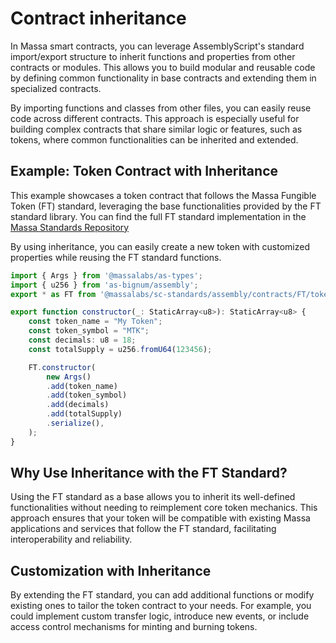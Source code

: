 # Contract inheritance

In Massa smart contracts, you can leverage AssemblyScript's standard import/export structure to inherit functions and properties from other contracts or modules. This allows you to build modular and reusable code by defining common functionality in base contracts and extending them in specialized contracts.

By importing functions and classes from other files, you can easily reuse code across different contracts. This approach is especially useful for building complex contracts that share similar logic or features, such as tokens, where common functionalities can be inherited and extended.

## Example: Token Contract with Inheritance

This example showcases a token contract that follows the Massa Fungible Token (FT) standard, leveraging the base functionalities provided by the FT standard library. You can find the full FT standard implementation in the [Massa Standards Repository](https://github.com/massalabs/massa-standards/blob/main/smart-contracts/assembly/contracts/FT/token.ts)

By using inheritance, you can easily create a new token with customized properties while reusing the FT standard functions.

```ts
import { Args } from '@massalabs/as-types';
import { u256 } from 'as-bignum/assembly';
export * as FT from '@massalabs/sc-standards/assembly/contracts/FT/token';

export function constructor(_: StaticArray<u8>): StaticArray<u8> {
    const token_name = "My Token";
    const token_symbol = "MTK";
    const decimals: u8 = 18;
    const totalSupply = u256.fromU64(123456);

    FT.constructor(
        new Args()
        .add(token_name)
        .add(token_symbol)
        .add(decimals)
        .add(totalSupply)
        .serialize(),
    );
}
```

## Why Use Inheritance with the FT Standard?
Using the FT standard as a base allows you to inherit its well-defined functionalities without needing to reimplement core token mechanics. This approach ensures that your token will be compatible with existing Massa applications and services that follow the FT standard, facilitating interoperability and reliability.

## Customization with Inheritance
By extending the FT standard, you can add additional functions or modify existing ones to tailor the token contract to your needs. For example, you could implement custom transfer logic, introduce new events, or include access control mechanisms for minting and burning tokens.